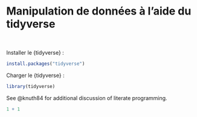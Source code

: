 # Manipulation de données à l'aide du tidyverse

<br>

Installer le {tidyverse} : 

```r
install.packages("tidyverse")
```

Charger le {tidyverse} : 
```r
library(tidyverse)
```



See @knuth84 for additional discussion of literate programming.

```r
1 + 1
```
